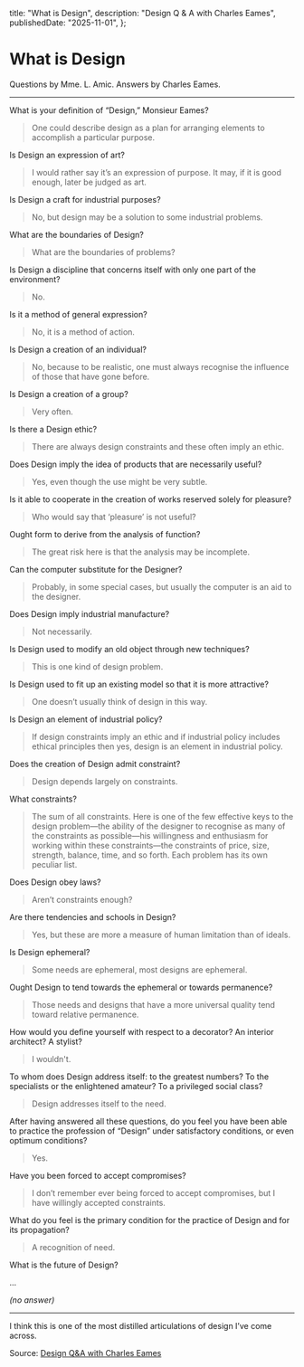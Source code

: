   title: "What is Design",
  description: "Design Q & A with Charles Eames",
  publishedDate: "2025-11-01",
};

# What is Design

Questions by Mme. L. Amic. Answers by Charles Eames.

---

What is your definition of “Design,” Monsieur Eames?

> One could describe design as a plan for arranging elements to accomplish a particular purpose.

Is Design an expression of art?

> I would rather say it’s an expression of purpose. It may, if it is good enough, later be judged as art.

Is Design a craft for industrial purposes?

> No, but design may be a solution to some industrial problems.

What are the boundaries of Design?

> What are the boundaries of problems?

Is Design a discipline that concerns itself with only one part of the environment?

> No.

Is it a method of general expression?

> No, it is a method of action.

Is Design a creation of an individual?

> No, because to be realistic, one must always recognise the influence of those that have gone before.

Is Design a creation of a group?

> Very often.

Is there a Design ethic?

> There are always design constraints and these often imply an ethic.

Does Design imply the idea of products that are necessarily useful?

> Yes, even though the use might be very subtle.

Is it able to cooperate in the creation of works reserved solely for pleasure?

> Who would say that ‘pleasure’ is not useful?

Ought form to derive from the analysis of function?

> The great risk here is that the analysis may be incomplete.

Can the computer substitute for the Designer?

> Probably, in some special cases, but usually the computer is an aid to the designer.

Does Design imply industrial manufacture?

> Not necessarily.

Is Design used to modify an old object through new techniques?

> This is one kind of design problem.

Is Design used to fit up an existing model so that it is more attractive?

> One doesn’t usually think of design in this way.

Is Design an element of industrial policy?

> If design constraints imply an ethic and if industrial policy includes ethical principles then yes, design is an element in industrial policy.

Does the creation of Design admit constraint?

> Design depends largely on constraints.

What constraints?

> The sum of all constraints. Here is one of the few effective keys to the design problem—the ability of the designer to recognise as many of the constraints as possible—his willingness and enthusiasm for working within these constraints—the constraints of price, size, strength, balance, time, and so forth. Each problem has its own peculiar list.

Does Design obey laws?

> Aren’t constraints enough?

Are there tendencies and schools in Design?

> Yes, but these are more a measure of human limitation than of ideals.

Is Design ephemeral?

> Some needs are ephemeral, most designs are ephemeral.

Ought Design to tend towards the ephemeral or towards permanence?

> Those needs and designs that have a more universal quality tend toward relative permanence.

How would you define yourself with respect to a decorator? An interior architect? A stylist?

> I wouldn't.

To whom does Design address itself: to the greatest numbers? To the specialists or the enlightened amateur? To a privileged social class?

> Design addresses itself to the need.

After having answered all these questions, do you feel you have been able to practice the profession of “Design” under satisfactory conditions, or even optimum conditions?

> Yes.

Have you been forced to accept compromises?

> I don’t remember ever being forced to accept compromises, but I have willingly accepted constraints.

What do you feel is the primary condition for the practice of Design and for its propagation?

> A recognition of need.

What is the future of Design?

...

_(no answer)_

---

I think this is one of the most distilled articulations of design I’ve come across.

Source: [Design Q&A with Charles Eames](https://www.youtube.com/watch?v=3xYi2rd1QCg)

